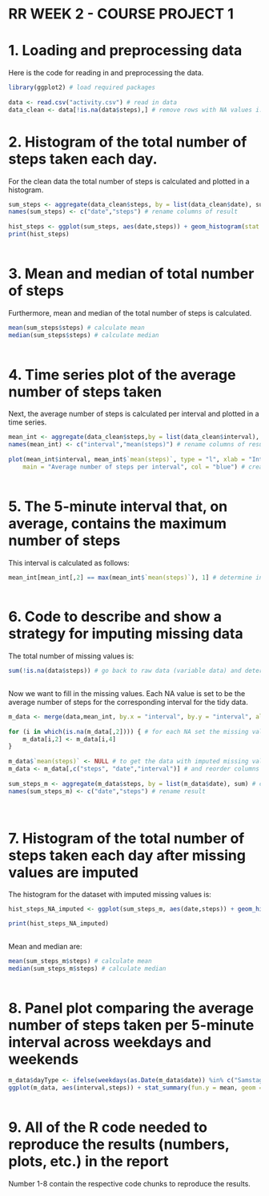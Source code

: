 RR WEEK 2 - COURSE PROJECT 1
============================

# 1. Loading and preprocessing data 

Here is the code for reading in and preprocessing the data. 

```r

library(ggplot2) # load required packages
    
data <- read.csv("activity.csv") # read in data 
data_clean <- data[!is.na(data$steps),] # remove rows with NA values i.e. consider only clean/tidy data  

```

# 2. Histogram of the total number of steps taken each day.  

For the clean data the total number of steps is calculated and plotted in a histogram. 

```r

sum_steps <- aggregate(data_clean$steps, by = list(data_clean$date), sum) # sum steps of clean data per date 
names(sum_steps) <- c("date","steps") # rename columns of result
    
hist_steps <- ggplot(sum_steps, aes(date,steps)) + geom_histogram(stat = "identity")+ ggtitle("Number of steps per day")  # create histogram
print(hist_steps)
    
```

# 3. Mean and median of total number of steps   

Furthermore, mean and median of the total number of steps is calculated. 

```r

mean(sum_steps$steps) # calculate mean
median(sum_steps$steps) # calculate median 
    
```

# 4. Time series plot of the average number of steps taken

Next, the average number of steps is calculated per interval and plotted in a time series. 

```r

mean_int <- aggregate(data_clean$steps,by = list(data_clean$interval), mean) # calculate average number of steps per interval
names(mean_int) <- c("interval","mean(steps)") # rename columns of result 
    
plot(mean_int$interval, mean_int$`mean(steps)`, type = "l", xlab = "Interval", ylab = "Avg(# steps)", 
    main = "Average number of steps per interval", col = "blue") # create time series 
    
```

# 5. The 5-minute interval that, on average, contains the maximum number of steps

This interval is calculated as follows:

```r

mean_int[mean_int[,2] == max(mean_int$`mean(steps)`), 1] # determine interval with maximum numver of steps 
 
```

# 6. Code to describe and show a strategy for imputing missing data

The total number of missing values is: 

```r

sum(!is.na(data$steps)) # go back to raw data (variable data) and determine # NAs
 
```

Now we want to fill in the missing values. Each NA value is set to be the average number of steps for the corresponding interval for the tidy data.    

```r

m_data <- merge(data,mean_int, by.x = "interval", by.y = "interval", all.x = TRUE) # merge raw data (data) and table with avg # of steps per interval (mean_int)
    
for (i in which(is.na(m_data[,2]))) { # for each NA set the missing value to be the avg # of steps of the corresponding interval 
    m_data[i,2] <- m_data[i,4]
} 
    
m_data$`mean(steps)` <- NULL # to get the data with imputed missing values in the format format like the data with missing values delete last column
m_data <- m_data[,c("steps", "date","interval")] # and reorder columns
    
sum_steps_m <- aggregate(m_data$steps, by = list(m_data$date), sum) # calculate # steps per day with imputed missing values 
names(sum_steps_m) <- c("date","steps") # rename result 
    
 
```


# 7. Histogram of the total number of steps taken each day after missing values are imputed

The histogram for the dataset with imputed missing values is: 

```r
hist_steps_NA_imputed <- ggplot(sum_steps_m, aes(date,steps)) + geom_histogram(stat = "identity")+ ggtitle("Number of steps per day with missing values imputed") 

print(hist_steps_NA_imputed)
 
```

Mean and median are:

```r

mean(sum_steps_m$steps) # calculate mean
median(sum_steps_m$steps) # calculate median
 
```

# 8. Panel plot comparing the average number of steps taken per 5-minute interval across weekdays and weekends

```r

m_data$dayType <- ifelse(weekdays(as.Date(m_data$date)) %in% c("Samstag","Sonntag"), "weekend", "weekday") # create factor variable indicating whether day is weekday or weekend 
ggplot(m_data, aes(interval,steps)) + stat_summary(fun.y = mean, geom = "line", colour = "blue") + facet_wrap(~dayType) + ggtitle("Average number of steps per interval") # plot average number of steps per interval, seperately for weekdays and weekend 
 
```

# 9. All of the R code needed to reproduce the results (numbers, plots, etc.) in the report

Number 1-8 contain the respective code chunks to reproduce the results.  
